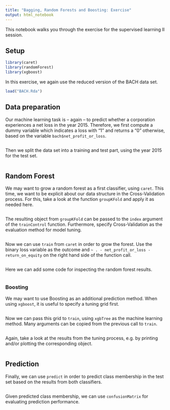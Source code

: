 ```yaml
---
title: "Bagging, Random Forests and Boosting: Exercise"
output: html_notebook
---
```


This notebook walks you through the exercise for the supervised learning II session.

## Setup

```r
library(caret)
library(randomForest)
library(xgboost)
```

In this exercise, we again use the reduced version of the BACH data set.

```r
load("BACH.Rda")
```

## Data preparation

Our machine learning task is -- again -- to predict whether a corporation experiences a net loss in the year 2015. Therefore, we first compute a dummy variable which indicates a loss with "1" and returns a "0" otherwise, based on the variable `bach$net_profit_or_loss`.

```r

```

Then we split the data set into a training and test part, using the year 2015 for the test set.

```r

```

## Random Forest

We may want to grow a random forest as a first classifier, using `caret`. This time, we want to be explicit about our data structure in the Cross-Validation process. For this, take a look at the function `groupKFold` and apply it as needed here.

```r

```

The resulting object from `groupKFold` can be passed to the `index` argument of the `trainControl` function. Furthermore, specify Cross-Validation as the evaluation method for model tuning.

```r

```

Now we can use `train` from `caret` in order to grow the forest. Use the binary loss variable as the outcome and `~ . - net_profit_or_loss - return_on_equity` on the right hand side of the function call.

```r

```

Here we can add some code for inspecting the random forest results.

```r

```

### Boosting

We may want to use Boosting as an additional prediction method. When using `xgboost`, it is useful to specify a tuning grid first.

```r

```

Now we can pass this grid to `train`, using `xgbTree` as the machine learning method. Many arguments can be copied from the previous call to `train`.

```r

```

Again, take a look at the results from the tuning process, e.g. by printing and/or plotting the corresponding object.

```r

```

## Prediction

Finally, we can use `predict` in order to predict class membership in the test set based on the results from both classifiers.

```r

```

Given predicted class membership, we can use `confusionMatrix` for evaluating prediction performance.

```r

```
